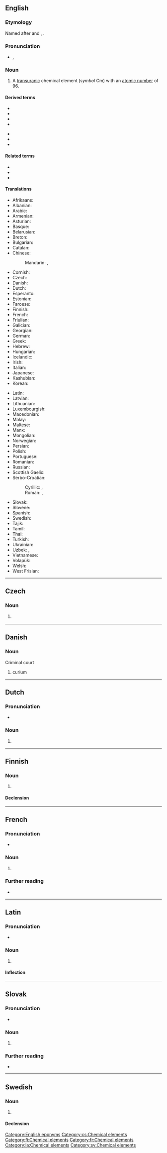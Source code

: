 {{also|Curium}}
==English==
{{elements|Cm|americium|Am|berkelium|Bk}}

===Etymology===
Named after {{w|Pierre Curie|Pierre}} and {{w|Marie Curie}}, {{suffix|en||ium}}.

===Pronunciation===
* {{enPR|kūr'ēəm}}, {{IPA|/ˈkjʊəɹiəm/|lang=en}}

===Noun===
{{en-noun|-}}
{{wikipedia}}

# A [[transuranic]] chemical element (''symbol'' Cm) with an [[atomic number]] of 96.

====Derived terms====
{{der-top}}
* {{l|en|curium bromide}}
* {{l|en|curium chloride}}
* {{l|en|curium dioxide}}
* {{l|en|curium iodide}}
{{der-mid}}
* {{l|en|curium oxide}}
* {{l|en|curium tetrafluoride}}
* {{l|en|curium trioxide}}
{{der-bottom}}

====Related terms====
* {{l|en|curate}}
* {{l|en|curie}}
* {{l|en|curite}}

====Translations====
{{trans-top|chemical element}}
* Afrikaans: {{t|af|kurium}}
* Albanian: {{t|sq|kirium}}
* Arabic: {{t|ar|كُورْيُوم|tr=kuryum|m}}
* Armenian: {{t|hy|կյուրիում}}
* Asturian: {{t|ast|curiu|m}}
* Basque: {{t|eu|kurioa}}
* Belarusian: {{t|be|кю́рый|m}}
* Breton: {{t+|br|kuriom}}
* Bulgarian: {{t|bg|кю́рий|m}}
* Catalan: {{t+|ca|curi|m}}
* Chinese:
*: Mandarin: {{t+|cmn|鋦}}, {{t+|cmn|锔|tr=jú}}
* Cornish: {{t|kw|curyum}}
* Czech: {{t+|cs|curium|n}}
* Danish: {{t+|da|curium|n}}
* Dutch: {{t+|nl|curium|n}}
* Esperanto: {{t+|eo|kuriumo}}
* Estonian: {{t+|et|kuurium}}
* Faroese: {{t|fo|kurium|n}}
* Finnish: {{t+|fi|curium}}
* French: {{t+|fr|curium|m}}
* Friulian: {{t|fur|curi}}
* Galician: {{t+|gl|curio|m}}
* Georgian: {{t|ka|კიურიუმი}}
* German: {{t+|de|Curium|n}}
* Greek: {{t+|el|κιούριο|n}}
* Hebrew: {{t|he|קיוריום|tr=qyuryum}}
* Hungarian: {{t+|hu|kűrium}}
* Icelandic: {{t+|is|kúrín}}
* Irish: {{t|ga|ciúiriam}}
* Italian: {{t+|it|curio|m}}
* Japanese: {{t+|ja|キュリウム|tr=kyuriumu}}
* Kashubian: {{t|csb|czur|m}}
* Korean: {{t+|ko|퀴륨}}
{{trans-mid}}
* Latin: {{t+|la|curium}}
* Latvian: {{t|lv|kirijs}}
* Lithuanian: {{t+|lt|kiuris}}
* Luxembourgish: {{t|lb|Kurium}}
* Macedonian: {{t|mk|кириум|m}}
* Malay: {{t|ms|kurium}}
* Maltese: {{t|mt|kurjum}}
* Manx: {{t|gv|curium}}
* Mongolian: {{t+|mn|кюри}}
* Norwegian: {{t|no|curium}}
* Persian: {{t|fa|کوریم|tr=kuriom|sc=fa-Arab}}
* Polish: {{t+|pl|kiur|m}}
* Portuguese: {{t+|pt|cúrio|m}}
* Romanian: {{t+|ro|curiu|n}}
* Russian: {{t+|ru|кю́рий|m}}
* Scottish Gaelic: {{t|gd|cùriam}}
* Serbo-Croatian:
*: Cyrillic: {{t|sh|кириj|m}}, {{t|sh|кириjум|m}}
*: Roman: {{t+|sh|kirij|m}}, {{t|sh|kirijum|m}}
* Slovak: {{t|sk|curium|n}}
* Slovene: {{t+|sl|kirij}}
* Spanish: {{t+|es|curio|m}}
* Swedish: {{t+|sv|curium|n}}
* Tajik: {{t|tg|кюрий}}
* Tamil: {{t+|ta|கியூரியம்}}
* Thai: {{t+|th|คูเรียม}}
* Turkish: {{t+|tr|küriyum}}
* Ukrainian: {{t|uk|кю́рій|m}}
* Uzbek: {{t+|uz|кюрий|sc=Cyrl}}, {{t+|uz|kyuriy}}
* Vietnamese: {{t|vi|curi}}
* Volapük: {{t+|vo|kurin}}
* Welsh: {{t|cy|curiwm}}
* West Frisian: {{t|fy|curium}}
{{trans-bottom}}

[[Category:English eponyms]]

----

==Czech==

===Noun===
{{cs-noun|g=n}}

# {{l|en|curium}} {{gloss|transuranic chemical element with an atomic number of 96}}

[[Category:cs:Chemical elements]]

----

==Danish==

===Noun===
Criminal court 

# curium

----

==Dutch==
{{wikipedia|lang=nl}}
{{elements|Cm|americium|Am|berkelium|Bk|lang=nl}}

===Pronunciation===
* {{audio|Nl-curium.ogg|Audio|lang=nl}}

===Noun===
{{nl-noun|n|-|-}}

# {{l|en|curium}}

----

==Finnish==
{{wikipedia|lang=fi}}

===Noun===
{{fi-noun}}

# {{l|en|curium}}

====Declension====
{{fi-decl-risti|curium|||a|i=0}}

[[Category:fi:Chemical elements]]

----

==French==
{{wikipedia|lang=fr}}

===Pronunciation===
* {{fr-IPA}}

===Noun===
{{fr-noun|m|-}}

# {{l|en|curium}}

===Further reading===
* {{R:TLFi}}

[[Category:fr:Chemical elements]]

----

==Latin==
{{wikipedia|lang=la}}

===Pronunciation===
* {{la-IPA|curium}}

===Noun===
{{la-noun|curium|curiī|n|second}}

# {{l|en|curium}}

====Inflection====
{{la-decl-2nd-N|curi}}

[[Category:la:Chemical elements]]

----

==Slovak==
{{elements|Cm|amerícium|Am|berkélium|Bk|lang=sk}}

===Pronunciation===
* {{IPA|/ˈkyrium/|lang=sk}}

===Noun===
{{sk-noun|g=n|gen=curia|decl=mesto}}

# {{l|en|curium}} {{gloss|element}}

===Further reading===
* {{R:SDK}}

----

==Swedish==

===Noun===
{{sv-noun|n}}

# {{l|en|curium}}

====Declension====
{{sv-noun-unc-irreg-n|2=curiumet}}

[[Category:sv:Chemical elements]]